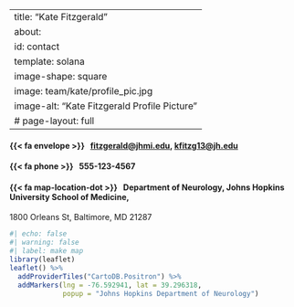 
:::{#contact}

---
title: "Kate Fitzgerald"
about: 
  id: contact
  template: solana
  image-shape: square
  image: team/kate/profile_pic.jpg
  image-alt: "Kate Fitzgerald Profile Picture"
# page-layout: full
---

#### {{< fa envelope >}} &nbsp; [fitzgerald@jhmi.edu](mailto:fitzgerald@jhmi.edu), [kfitzg13@jh.edu](mailto:kfitzg13@jh.edu)
#### {{< fa phone >}} &nbsp; 555-123-4567
#### {{< fa map-location-dot >}} &nbsp; Department of Neurology, Johns Hopkins University School of Medicine,  
1800 Orleans St, Baltimore, MD 21287
:::

```r
#| echo: false
#| warning: false
#| label: make map
library(leaflet)
leaflet() %>%
  addProviderTiles("CartoDB.Positron") %>%
  addMarkers(lng = -76.592941, lat = 39.296318, 
             popup = "Johns Hopkins Department of Neurology")
```